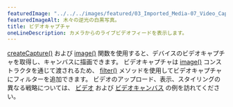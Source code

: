 ---
featuredImage: "../../../images/featured/03_Imported_Media-07_Video_Capture-thumbnail.png"
featuredImageAlt: 木々の逆光の白黒写真。
title: ビデオキャプチャ
oneLineDescription: カメラからのライブビデオフィードを表示します。
---

<a href="/reference/p5/createCapture" target="_blank">createCapture()</a>
および <a href="/reference/p5/image" target="_blank">image()</a> 
関数を使用すると、デバイスのビデオキャプチャを取得し、キャンバスに描画できます。 
ビデオキャプチャは <a href="/reference/p5/image" target="_blank">image()</a> 
コンストラクタを通じて渡されるため、 
<a href="/reference/p5/filter" target="_blank">filter()</a> 
メソッドを使用してビデオキャプチャにフィルターを追加できます。 
ビデオのアップロード、表示、スタイリングの異なる戦略については、 
<a href="/examples/imported-media-video/" target="_blank">ビデオ</a> および 
<a href="/examples/imported-media-video-canvas/" target="_blank">ビデオキャンバス</a> 
の例を訪れてください。